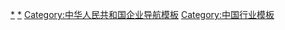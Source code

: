 {{Navbox
|name = 中国轨道交通装备企业
|state = {{{state|collapsed}}}
|basestyle = background:white; color:black; border:1.5px solid #C60F0F
|title =[[中国中车|中国中车股份有限公司]]
|bodyclass = hlist
|above = <s>[[中国铁路机车车辆工业总公司]]</s> → <s>[[中国南车]]</s>、<s>[[中国北车]]</s> → [[中国中车集团]]

|group1 = 人物
|list1 = 
* [[崔殿國]]
* [[郑昌泓]]
* [[刘化龙]]
* [[刘友梅]]
* [[丁荣军]]
* [[孙永才]]

|group2 = 中车股份<br />旗下机构
|list2 = 
* [[中车株洲电力机车|中车株机]]
* [[中车资阳机车|资阳公司]]
* [[中车戚墅堰机车|戚墅堰公司]]
* [[中车青岛四方机车车辆|四方股份]]
** [[青岛四方阿尔斯通铁路运输设备|四方阿尔斯通]]
* [[中车四方车辆|四方有限]]
* [[中车南京浦镇车辆|中车浦镇]]
** [[中车浦镇庞巴迪运输系统|浦镇庞巴迪]]
* [[中车广东轨道交通车辆|广东公司]]
* [[中车成都机车车辆|成都公司]]
* [[中车洛阳机车|洛阳公司]]
* [[中车北京二七车辆|二七公司]]
* [[中车株洲电力机车研究所|株洲所]]
** [[株洲中车时代电气|时代电气]]
* [[中车戚墅堰机车车辆工艺研究所|戚墅堰所]]
* [[中车株洲电机|中车电机]]
* [[广州电力机车有限公司|广机公司]]
* [[中车贵阳车辆有限公司|贵阳公司]]
* [[南方汇通股份有限公司|南方汇通]]
* [[哈尔滨轨道交通装备]]
* [[长春轨道客车装备]]
* [[长春轨道客车|长客股份]]
** [[长春长客－庞巴迪轨道车辆|长客－庞巴迪]]
* [[大连机车车辆|大连公司]]
* [[中车唐山机车车辆|唐山公司]]
* [[天津电力机车|天津公司]]
* [[中车北京二七机车|二七机车]]
* [[北京南口轨道交通机械]]
* [[中车大同电力机车|大同公司]]
* [[中车永济电机|永济公司]]
* [[西安轨道交通装备]]
*[[北京北车中铁轨道交通装备|北车中铁]]
* [[中车兰州机车|兰州公司]]
*[[中车齐车集团|齐车集团]]
**[[中车齐齐哈尔车辆|齐车公司]] 
**[[中车沈阳机车车辆|沈阳公司]] 
**[[中车石家庄车辆|石家庄公司]]
**[[中车山东机车车辆|山东公司]] 
**[[中车风电|中车风电（锡林郭勒）有限公司]] 
*[[中车长江集团|长江集团]]
** [[中车长江车辆|长江公司]]
**[[中车贵阳车辆|贵阳公司]]
**[[中车眉山车辆|眉山公司]]
**[[中车太原机车车辆|太原公司]] 
**[[中车西安车辆|西安公司]]
**[[中车株洲车辆|株洲公司]]
* [[中车大连电力牵引研发中心|大连电力牵引研发中心]]
* [[中车大连机车研究所|大连机车研究所]]
* [[中车青岛四方车辆研究所|四方研究所]]
** [[天津中车机辆装备|天津公司]]
*[[中车马萨诸塞|麻省公司]]
|below = （括号内为次级[[子公司]]）
}}<noinclude>

[[Category:中国铁路车辆制造商|*]]
[[Category:中国中车|*]]
[[Category:中华人民共和国企业导航模板]]
[[Category:中国行业模板]]
</noinclude>
